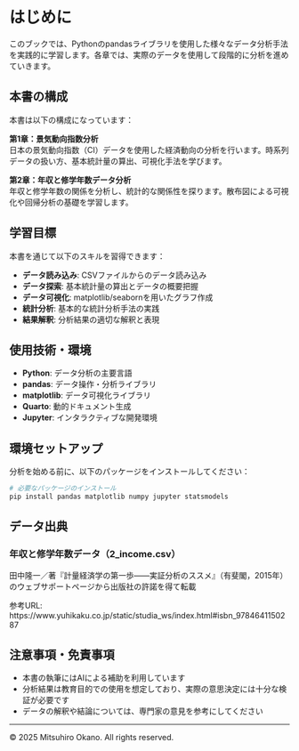 # はじめに {.unnumbered}

このブックでは、Pythonのpandasライブラリを使用した様々なデータ分析手法を実践的に学習します。各章では、実際のデータを使用して段階的に分析を進めていきます。

## 本書の構成

本書は以下の構成になっています：

**第1章：景気動向指数分析**  
日本の景気動向指数（CI）データを使用した経済動向の分析を行います。時系列データの扱い方、基本統計量の算出、可視化手法を学びます。

**第2章：年収と修学年数データ分析**  
年収と修学年数の関係を分析し、統計的な関係性を探ります。散布図による可視化や回帰分析の基礎を学習します。

## 学習目標

本書を通じて以下のスキルを習得できます：

- **データ読み込み**: CSVファイルからのデータ読み込み
- **データ探索**: 基本統計量の算出とデータの概要把握
- **データ可視化**: matplotlib/seabornを用いたグラフ作成
- **統計分析**: 基本的な統計分析手法の実践
- **結果解釈**: 分析結果の適切な解釈と表現

## 使用技術・環境

- **Python**: データ分析の主要言語
- **pandas**: データ操作・分析ライブラリ
- **matplotlib**: データ可視化ライブラリ
- **Quarto**: 動的ドキュメント生成
- **Jupyter**: インタラクティブな開発環境

## 環境セットアップ

分析を始める前に、以下のパッケージをインストールしてください：

```bash
# 必要なパッケージのインストール
pip install pandas matplotlib numpy jupyter statsmodels
```

## データ出典

### 年収と修学年数データ（2_income.csv）
田中隆一／著『計量経済学の第一歩――実証分析のススメ』（有斐閣，2015年）のウェブサポートページから出版社の許諾を得て転載

参考URL: https://www.yuhikaku.co.jp/static/studia_ws/index.html#isbn_9784641150287

## 注意事項・免責事項

- 本書の執筆にはAIによる補助を利用しています
- 分析結果は教育目的での使用を想定しており、実際の意思決定には十分な検証が必要です
- データの解釈や結論については、専門家の意見を参考にしてください

---

© 2025 Mitsuhiro Okano. All rights reserved.
